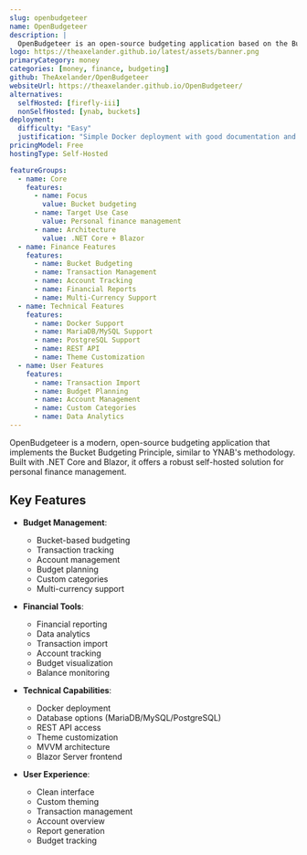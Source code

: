 ```yaml
---
slug: openbudgeteer
name: OpenBudgeteer
description: |
  OpenBudgeteer is an open-source budgeting application based on the Bucket Budgeting Principle, inspired by YNAB and Buckets, built with .NET Core and Blazor.
logo: https://theaxelander.github.io/latest/assets/banner.png
primaryCategory: money
categories: [money, finance, budgeting]
github: TheAxelander/OpenBudgeteer
websiteUrl: https://theaxelander.github.io/OpenBudgeteer/
alternatives:
  selfHosted: [firefly-iii]
  nonSelfHosted: [ynab, buckets]
deployment:
  difficulty: "Easy"
  justification: "Simple Docker deployment with good documentation and quick start guide."
pricingModel: Free
hostingType: Self-Hosted

featureGroups:
  - name: Core
    features:
      - name: Focus
        value: Bucket budgeting
      - name: Target Use Case
        value: Personal finance management
      - name: Architecture
        value: .NET Core + Blazor
  - name: Finance Features
    features:
      - name: Bucket Budgeting
      - name: Transaction Management
      - name: Account Tracking
      - name: Financial Reports
      - name: Multi-Currency Support
  - name: Technical Features
    features:
      - name: Docker Support
      - name: MariaDB/MySQL Support
      - name: PostgreSQL Support
      - name: REST API
      - name: Theme Customization
  - name: User Features
    features:
      - name: Transaction Import
      - name: Budget Planning
      - name: Account Management
      - name: Custom Categories
      - name: Data Analytics
---
```


OpenBudgeteer is a modern, open-source budgeting application that implements the Bucket Budgeting Principle, similar to YNAB's methodology. Built with .NET Core and Blazor, it offers a robust self-hosted solution for personal finance management.

## Key Features

- **Budget Management**:

  - Bucket-based budgeting
  - Transaction tracking
  - Account management
  - Budget planning
  - Custom categories
  - Multi-currency support

- **Financial Tools**:

  - Financial reporting
  - Data analytics
  - Transaction import
  - Account tracking
  - Budget visualization
  - Balance monitoring

- **Technical Capabilities**:

  - Docker deployment
  - Database options (MariaDB/MySQL/PostgreSQL)
  - REST API access
  - Theme customization
  - MVVM architecture
  - Blazor Server frontend

- **User Experience**:
  - Clean interface
  - Custom theming
  - Transaction management
  - Account overview
  - Report generation
  - Budget tracking
